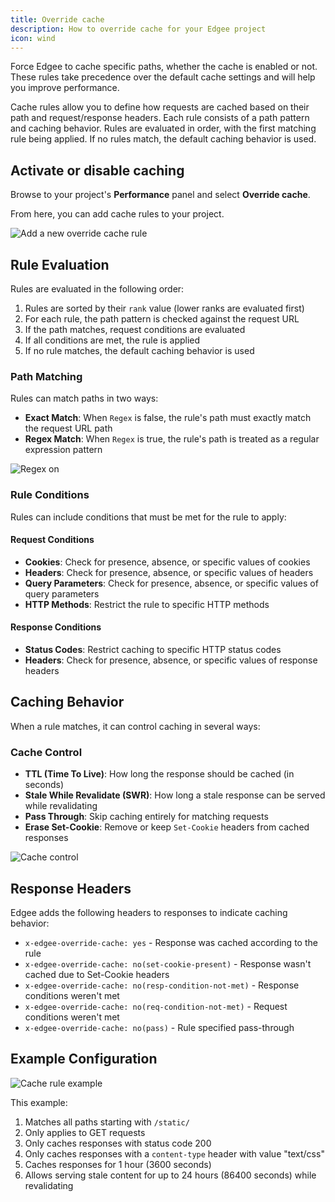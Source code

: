 ```yaml
---
title: Override cache
description: How to override cache for your Edgee project
icon: wind
---
```



<EdgeeSdk />

Force Edgee to cache specific paths, whether the cache is enabled or not. These rules take precedence over the default cache 
settings and will help you improve performance.

Cache rules allow you to define how requests are cached based on their path and request/response headers. 
Each rule consists of a path pattern and caching behavior. Rules are evaluated in order, with the first matching rule being applied. 
If no rules match, the default caching behavior is used.

## Activate or disable caching

Browse to your project's **Performance** panel and select **Override cache**.

From here, you can add cache rules to your project.

<Frame caption="How to add a new override cache rule. Click on the image to zoom in.">
    <img
        src="/images/override-cache-rule.png"
        alt="Add a new override cache rule"
        dark:hidden
    />
</Frame>

## Rule Evaluation

Rules are evaluated in the following order:

1. Rules are sorted by their `rank` value (lower ranks are evaluated first)
2. For each rule, the path pattern is checked against the request URL
3. If the path matches, request conditions are evaluated
4. If all conditions are met, the rule is applied
5. If no rule matches, the default caching behavior is used

### Path Matching

Rules can match paths in two ways:

- **Exact Match**: When `Regex` is false, the rule's path must exactly match the request URL path
- **Regex Match**: When `Regex` is true, the rule's path is treated as a regular expression pattern

<Frame caption="Regex on/off">
    <img
        src="/images/regex-on.png"
        alt="Regex on"
    />
</Frame>

### Rule Conditions

Rules can include conditions that must be met for the rule to apply:

#### Request Conditions
- **Cookies**: Check for presence, absence, or specific values of cookies
- **Headers**: Check for presence, absence, or specific values of headers
- **Query Parameters**: Check for presence, absence, or specific values of query parameters
- **HTTP Methods**: Restrict the rule to specific HTTP methods

#### Response Conditions
- **Status Codes**: Restrict caching to specific HTTP status codes
- **Headers**: Check for presence, absence, or specific values of response headers

## Caching Behavior

When a rule matches, it can control caching in several ways:

### Cache Control
- **TTL (Time To Live)**: How long the response should be cached (in seconds)
- **Stale While Revalidate (SWR)**: How long a stale response can be served while revalidating
- **Pass Through**: Skip caching entirely for matching requests
- **Erase Set-Cookie**: Remove or keep `Set-Cookie` headers from cached responses

<Frame caption="Cache control">
    <img
        src="/images/cache-control.png"
        alt="Cache control"
    />
</Frame>

## Response Headers

Edgee adds the following headers to responses to indicate caching behavior:

- `x-edgee-override-cache: yes` - Response was cached according to the rule
- `x-edgee-override-cache: no(set-cookie-present)` - Response wasn't cached due to Set-Cookie headers
- `x-edgee-override-cache: no(resp-condition-not-met)` - Response conditions weren't met
- `x-edgee-override-cache: no(req-condition-not-met)` - Request conditions weren't met
- `x-edgee-override-cache: no(pass)` - Rule specified pass-through

## Example Configuration

<Frame caption="Cache rule example">
    <img
        src="/images/cache-rule-example.png"
        alt="Cache rule example"
    />
</Frame>

This example:
1. Matches all paths starting with `/static/`
2. Only applies to GET requests
3. Only caches responses with status code 200
4. Only caches responses with a `content-type` header with value "text/css"
5. Caches responses for 1 hour (3600 seconds)
6. Allows serving stale content for up to 24 hours (86400 seconds) while revalidating

